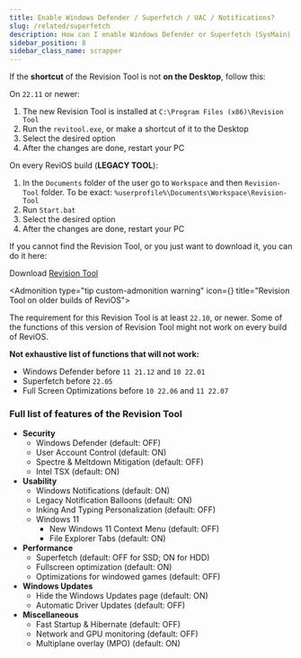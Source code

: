 ```yaml
---
title: Enable Windows Defender / Superfetch / UAC / Notifications?
slug: /related/superfetch
description: How can I enable Windows Defender or Superfetch (SysMain) or UAC or Notifications?
sidebar_position: 8
sidebar_class_name: scrapper
---
```


If the **shortcut** of the Revision Tool is not **on the Desktop**, follow this:

On `22.11` or newer:

1. The new Revision Tool is installed at `C:\Program Files (x86)\Revision Tool`
2. Run the `revitool.exe`, or make a shortcut of it to the Desktop
3. Select the desired option
4. After the changes are done, restart your PC

On every ReviOS build (**LEGACY TOOL**):

1. In the `Documents` folder of the user go to `Workspace` and then `Revision-Tool` folder. To be exact: `%userprofile%\Documents\Workspace\Revision-Tool`
2. Run `Start.bat`
3. Select the desired option
4. After the changes are done, restart your PC

If you cannot find the Revision Tool, or you just want to download it, you can do it here:

Download [Revision Tool](https://github.com/MeetRevision/revision-tool/releases/latest)



<Admonition type="tip custom-admonition warning" icon={<i class="fa-solid fa-hexagon-exclamation fa-lg"></i>} title="Revision Tool on older builds of ReviOS">

The requirement for this Revision Tool is at least `22.10`, or newer. Some of the functions of this version of Revision Tool might not work on every build of ReviOS.

**Not exhaustive list of functions that will not work:**

- Windows Defender before `11 21.12` and `10 22.01`
- Superfetch before `22.05`
- Full Screen Optimizations before `10 22.06` and `11 22.07`

</Admonition>

### Full list of features of the Revision Tool

- **Security**
    - Windows Defender (default: OFF)
    - User Account Control (default: ON)
    - Spectre & Meltdown Mitigation (default: OFF)
    - Intel TSX (default: ON)
- **Usability**
    - Windows Notifications (default: ON)
    - Legacy Notification Balloons (default: ON)
    - Inking And Typing Personalization (default: OFF)
    - Windows 11
        - New Windows 11 Context Menu (default: OFF)
        - File Explorer Tabs (default: ON)
- **Performance**
    - Superfetch (default: OFF for SSD; ON for HDD)
    - Fullscreen optimization (default: ON)
    - Optimizations for windowed games (default: OFF)
- **Windows Updates**
    - Hide the Windows Updates page (default: ON)
    - Automatic Driver Updates (default: OFF)
- **Miscellaneous**
    - Fast Startup & Hibernate (default: OFF)
    - Network and GPU monitoring (default: OFF)
    - Multiplane overlay (MPO) (default: ON)